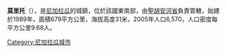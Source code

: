 '''莫里托'''（{{lang-es|Morrito}}），是[[尼加拉瓜|尼加拉瓜]]的城鎮，位於該國東南部，由[[聖胡安河省|聖胡安河省]]負責管轄，始建於1989年，面積679平方公里，海拔高度31米，2005年人口6,570，人口密度每平方公里9.68人。

{{Coord|11|37|N|85|05|W|region:NI_type:city|display=title}}

{{Nicaragua-geo-stub}}
[[Category:尼加拉瓜城市|Category:尼加拉瓜城市]]